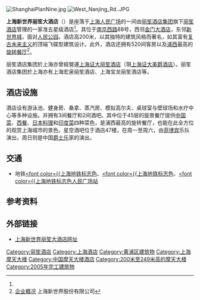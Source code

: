 {{Infobox hotel
| hotel_name =上海新世界丽笙大酒店
| image              = 
| image_width        = 
| caption            =
| location           = {{CHN}}[[上海|上海]][[黄浦区|黄浦区]][[南京西路_(上海市)|南京西路]]88号
| coordinates        =
| opening_date       = 2005年
| stars              = 准5星
| closing_date       =
| developer          = 
| operator           = [[丽笙酒店|丽笙酒店]]<br/>（[[丽笙酒店集团|丽笙酒店集团]]的品牌）
| owner              = [[新世界_(上海)|上海新世界股份有限公司]]
| number_of_restaurants =5间
| number_of_rooms    = 520间<ref name=adb>[http://www.radissonblu.cn/newworldhotel-shanghai 上海新世界丽笙大酒店]</ref>
| number_of_suites   = 92间<ref name=fs>[http://www.newworldcoltd.com/4guidelines/4lishen.asp 丽笙大酒店] {{webarchive|url=https://web.archive.org/web/20131227081025/http://www.newworldcoltd.com/4guidelines/4lishen.asp |date=2013-12-27 }} 上海新世界股份有限公司</ref>
| floor_area         = 
| floors             = 
| parking            = 
| website            =[http://www.radissonblu.cn/newworldhotel-shanghai 上海新世界丽笙大酒店网址]
| footnotes          =
}}
[[File:ShanghaiPlanNine.jpg|thumb]]
[[File:West_Nanjing_Rd..JPG|thumb]]

'''上海新世界丽笙大酒店'''（'''{{lang-en|Radisson Blu Hotel Shanghai New World}}'''）是座落于[[上海|上海]][[人民广场_(上海)|人民广场]]的一间由[[丽笙酒店集团|丽笙酒店集团]]旗下[[丽笙酒店|丽笙酒店]]管理的一家准五星级酒店<ref name=adb/>。其位于[[南京西路_(上海市)|南京西路]]88号，西邻[[金门大酒店|金门大酒店]]，东邻[[新世界城|新世界城]]，面对[[人民公园|人民公园]]。酒店高200米，以其独特的建筑风格而著名，如其富有[[复古未来主义|复古未来主义]]的顶端飞碟型建筑设计。此外，酒店还拥有520间客房以及[[浦西|浦西]]最高的[[旋转餐厅|旋转餐厅]]<ref name=gg>[http://www.newworldcoltd.com/1company/1intro.asp 企业概况] {{Wayback|url=http://www.newworldcoltd.com/1company/1intro.asp |date=20131227074204 }} 上海新世界股份有限公司</ref>。

丽笙酒店集团於上海亦曾經營運[[上海证大丽笙酒店|上海证大丽笙酒店]]（現[[上海证大美爵酒店|上海证大美爵酒店]]）。丽笙酒店集团於上海亦有上海宏泉丽笙酒店、上海宝龙丽笙酒店等。

==酒店设施==
酒店设有游泳池、健身房、桑拿、蒸汽房、模拟高尔夫、桌球室与壁球场和水疗中心等多种设施。并拥有3间餐厅和2间酒吧。其中位于45层的旋景餐厅提供[[中国菜|中国菜]]、[[西餐|西餐]]、[[日本料理|日本料理]]和[[印度菜|印度菜]]四种菜色，是浦西最高的旋转餐厅，也能在此全方位的观赏上海城市的景色。星空酒吧位于酒店47楼，在周一至周六，由[[菲律宾|菲律宾]]乐队演出，周日则是中国[[爵士乐|爵士乐]]家的演出。

==交通==
* 地铁[[上海轨道交通1号线|<font color={{上海地铁标志色]]、[[上海轨道交通2号线|<font color={{上海地铁标志色]]、[[上海轨道交通8号线|<font color={{上海地铁标志色]][[人民广场站_(上海市)|人民广场站]]

==参考资料==
{{Reflist}}

==外部链接==
* [http://www.radissonblu.cn/newworldhotel-shanghai 上海新世界丽笙大酒店网址] {{Wayback|url=http://www.radissonblu.cn/newworldhotel-shanghai |date=20150623210501 }}

{{上海人民广场}}
{{超高层摩天大楼}}
{{上海摩天大楼}}
{{Authority control}}
[[Category:丽笙酒店|Category:丽笙酒店]]
[[Category:上海酒店|Category:上海酒店]]
[[Category:黄浦区建筑物|Category:黄浦区建筑物]]
[[Category:上海摩天大楼|Category:上海摩天大楼]]
[[Category:中国摩天大楼酒店|Category:中国摩天大楼酒店]]
[[Category:200米至249米高的摩天大楼|Category:200米至249米高的摩天大楼]]
[[Category:2005年完工建筑物|Category:2005年完工建筑物]]